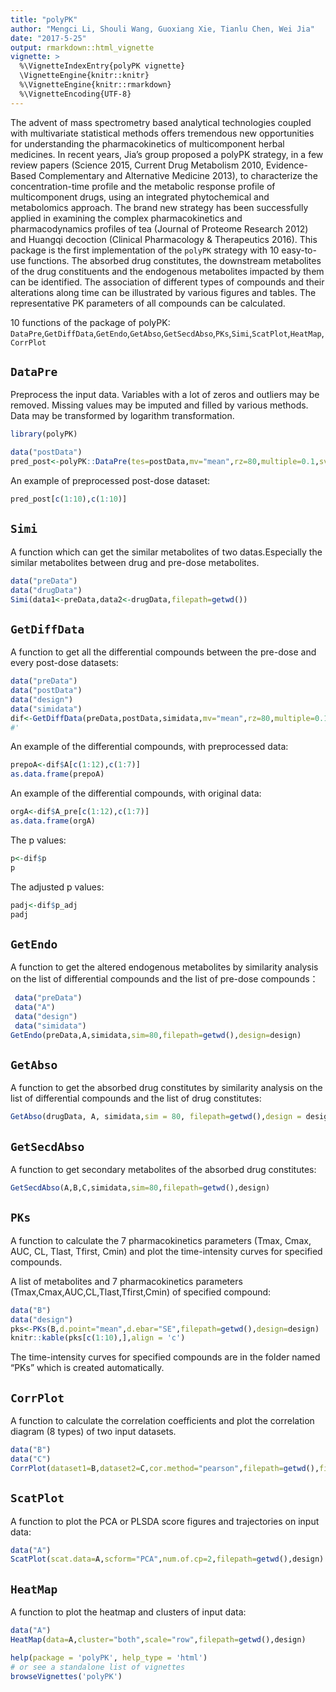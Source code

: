 ```yaml
---
title: "polyPK"
author: "Mengci Li, Shouli Wang, Guoxiang Xie, Tianlu Chen, Wei Jia"
date: "2017-5-25"
output: rmarkdown::html_vignette
vignette: >
  %\VignetteIndexEntry{polyPK vignette}
  \VignetteEngine{knitr::knitr}
  %\VignetteEngine{knitr::rmarkdown}
  %\VignetteEncoding{UTF-8}
---
```


The advent of mass spectrometry based analytical technologies coupled with multivariate statistical methods offers tremendous new opportunities for understanding the pharmacokinetics of multicomponent herbal medicines. In recent years, Jia’s group proposed a polyPK strategy, in a few review papers (Science 2015, Current Drug Metabolism 2010, Evidence-Based Complementary and Alternative Medicine 2013), to characterize the concentration-time profile and the metabolic response profile of multicomponent drugs, using an integrated phytochemical and metabolomics approach. The brand new strategy has been successfully applied in examining the complex pharmacokinetics and pharmacodynamics profiles of tea (Journal of Proteome Research 2012) and Huangqi decoction (Clinical Pharmacology & Therapeutics 2016). This package is the first implementation of the `polyPK` strategy with 10 easy-to-use functions. The absorbed drug constitutes, the downstream metabolites of the drug constituents and the endogenous metabolites impacted by them can be identified. The association of different types of compounds and their alterations along time can be illustrated by various figures and tables. The representative PK parameters of all compounds can be calculated.
  
 10 functions of the package of polyPK:
 `DataPre`,`GetDiffData`,`GetEndo`,`GetAbso`,`GetSecdAbso`,`PKs`,`Simi`,`ScatPlot`,`HeatMap`,`CorrPlot`

## `DataPre`

Preprocess the input data. Variables with a lot of zeros and outliers may be removed. Missing values may be imputed and filled by various methods. Data may be transformed by logarithm transformation.
```r
library(polyPK)
```

```r
data("postData")
pred_post<-polyPK::DataPre(tes=postData,mv="mean",rz=80,multiple=0.1,sv=TRUE,log=FALSE,filepath=getwd())
```
An example of preprocessed post-dose dataset:
```r
pred_post[c(1:10),c(1:10)]
```

## `Simi`

A function which can get the similar metabolites of two datas.Especially the similar metabolites between drug and pre-dose metabolites.
```r
data("preData")
data("drugData")
Simi(data1<-preData,data2<-drugData,filepath=getwd())

```
## `GetDiffData`

A function to get all the differential compounds between the pre-dose and every post-dose datasets:
```r

data("preData")
data("postData")
data("design")
data("simidata")
dif<-GetDiffData(preData,postData,simidata,mv="mean",rz=80,multiple=0.1,sv=TRUE,log=FALSE,t="Ttest",r.adj="fdr",filepath=getwd(),design=design)
#'

```
An example of the differential compounds, with preprocessed data:
```r
prepoA<-dif$A[c(1:12),c(1:7)]
as.data.frame(prepoA)
```
An example of the differential compounds, with original data:
```r
orgA<-dif$A_pre[c(1:12),c(1:7)]
as.data.frame(orgA)
```
The p values:
```r
p<-dif$p
p
```
The adjusted p values:
```r
padj<-dif$p_adj
padj
```

## `GetEndo`

A function to get the altered endogenous metabolites by similarity analysis on the list of differential compounds and the list of pre-dose compounds：

```r
 data("preData")
 data("A")
 data("design")
 data("simidata")
GetEndo(preData,A,simidata,sim=80,filepath=getwd(),design=design)

```
## `GetAbso`

A function to get the absorbed drug constitutes by similarity analysis on the list of differential compounds and the list of drug constitutes:

```r
GetAbso(drugData, A, simidata,sim = 80, filepath=getwd(),design = design)

```

## `GetSecdAbso`

A function to get secondary metabolites of the absorbed drug constitutes:

```r
GetSecdAbso(A,B,C,simidata,sim=80,filepath=getwd(),design)

```

## `PKs`

A function to calculate the 7 pharmacokinetics parameters (Tmax, Cmax, AUC, CL, Tlast, Tfirst, Cmin) and plot the time-intensity curves for specified compounds.

A list of metabolites and 7 pharmacokinetics parameters (Tmax,Cmax,AUC,CL,Tlast,Tfirst,Cmin) of specified compound:
```r
data("B")
data("design")
pks<-PKs(B,d.point="mean",d.ebar="SE",filepath=getwd(),design=design)
knitr::kable(pks[c(1:10),],align = 'c')
```

The time-intensity curves for specified compounds are in the folder named “PKs” which is created automatically. 


## `CorrPlot`

A function to calculate the correlation coefficients and plot the correlation diagram (8 types) of two input datasets.
```r
data("B")
data("C")
CorrPlot(dataset1=B,dataset2=C,cor.method="pearson",filepath=getwd(),fig.form="heatmap",design = design)
```

## `ScatPlot`

A function to plot the PCA or PLSDA score figures and trajectories on input data:
```r
data("A")
ScatPlot(scat.data=A,scform="PCA",num.of.cp=2,filepath=getwd(),design)
```

## `HeatMap`

A function to plot the heatmap and clusters of input data:
```r
data("A")
HeatMap(data=A,cluster="both",scale="row",filepath=getwd(),design)
```

```r
help(package = 'polyPK', help_type = 'html')
# or see a standalone list of vignettes
browseVignettes('polyPK')
```
